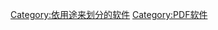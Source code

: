 {{catmore|Portable Document Format}}
{{Commonscat|PDF viewer}}

[[Category:依用途来划分的软件|Category:依用途来划分的软件]]
[[Category:PDF软件|Category:PDF软件]]